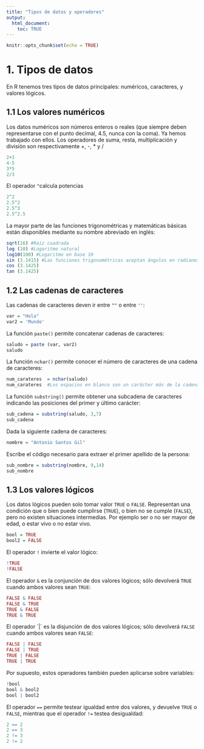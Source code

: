 ```yaml
---
title: "Tipos de datos y operadores"
output: 
  html_document:
    toc: TRUE
---
```


```r
knitr::opts_chunk$set(echo = TRUE)
```

# 1. Tipos de datos
En R tenemos tres tipos de datos principales: numéricos, caracteres, y valores lógicos. 

## 1.1 Los valores numéricos
Los datos numéricos son números enteros o reales (que siempre deben representarse con el punto decimal, 4.5, nunca con la coma). Ya hemos trabajado con ellos. Los operadores de suma, resta, multiplicación y división son respectivamente +, -, * y / 

```r
2+3
4-5
3*5
2/3

```
El operador `^`calcula potencias

```r
2^2
2.5^2
2.5^3
2.5^2.5
```
La mayor parte de las funciones trigonométricas y matemáticas básicas están disponibles mediante su nombre abreviado en inglés:

```r
sqrt(16) #Raíz cuadrada
log (10) #Logaritmo natural
log10(100) #Logaritmo en base 10
sin (3.1415) #Las funciones trigonométricas aceptan ángulos en radianes
cos (3.1425)
tan (3.1425)
```

## 1.2 Las cadenas de caracteres
Las cadenas de caracteres deven ir entre `""` o entre `''`:

```r
var = "Hola"
var2 = 'Mundo'
```

La función `paste()` permite concatenar cadenas de caracteres:

```r
saludo = paste (var, var2)
saludo
```

La función `nchar()` permite conocer el número de caracteres de una cadena de caracteres:

```r
num_carateres  = nchar(saludo)
num_carateres  #Los espacios en blanco son un carácter más de la cadena
```
La función `substring()` permite obtener una subcadena de caracteres indicando las posiciones del primer y último carácter:

```r
sub_cadena = substring(saludo, 3,7)
sub_cadena
```

Dada la siguiente cadena de caracteres:
```r
nombre = "Antonio Santos Gil"
```

Escribe el código necesario para extraer el primer apellido de la persona:

```r
sub_nombre = substring(nombre, 9,14)
sub_nombre
```


## 1.3 Los valores lógicos
Los datos lógicos pueden solo tomar valor `TRUE` o `FALSE`. Representan una condición que o bien puede cumplirse (`TRUE`), o bien no se cumple (`FALSE`), pero no existen situaciones intermedias. Por ejemplo ser o no ser mayor de edad, o estar vivo o no estar vivo.

```r
bool = TRUE
bool2 = FALSE
```

El operador `!` invierte el valor lógico:

```r
!TRUE
!FALSE
```
El operador `&` es la conjunción de dos valores lógicos; sólo devolverá `TRUE` cuando ambos valores sean `TRUE`:

```r
FALSE & FALSE
FALSE & TRUE
TRUE & FALSE
TRUE & TRUE
```
El operador ´|´ es la disjunción de dos valores lógicos; sólo devolverá `FALSE` cuando ambos valores sean `FALSE`:

```r
FALSE | FALSE
FALSE | TRUE
TRUE | FALSE
TRUE | TRUE
```
Por supuesto, estos operadores también pueden aplicarse sobre variables:

```r
!bool
bool & bool2
bool | bool2
```

El operador `==` permite testear igualdad entre dos valores, y devuelve `TRUE` o `FALSE`, mientras que el operador `!=` testea desigualdad:

```r
2 == 2
2 == 3
2 != 3
2 != 2
```

